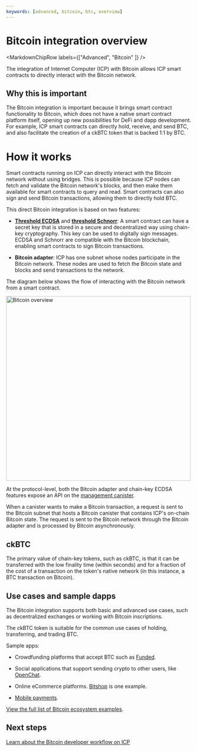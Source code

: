 ```yaml
---
keywords: [advanced, bitcoin, btc, overview]
---
```



# Bitcoin integration overview

<MarkdownChipRow labels={["Advanced", "Bitcoin" ]} />

The integration of Internet Computer (ICP) with Bitcoin allows ICP smart contracts to directly interact with the Bitcoin network.

## Why this is important

The Bitcoin integration is important because it brings smart contract functionality to Bitcoin, which does not have a native smart contract platform itself, opening up new possibilities for DeFi and dapp development. For example, ICP smart contracts can directly hold, receive, and send BTC, and also facilitate the creation of a ckBTC token that is backed 1:1 by BTC.

# How it works

Smart contracts running on ICP can directly interact with the Bitcoin network without using bridges.
This is possible because ICP nodes can fetch and validate the Bitcoin network's blocks, and then make them available for smart contracts to query and read.
Smart contracts can also sign and send Bitcoin transactions, allowing them to directly hold BTC.

This direct Bitcoin integration is based on two features:

- **[Threshold ECDSA](/docs/current/developer-docs/smart-contracts/signatures/t-ecdsa)** and **[threshold Schnorr](/docs/current/developer-docs/smart-contracts/signatures/t-schnorr)**: A smart contract can have a secret key that is stored in a secure and decentralized way using chain-key cryptography. This key can be used to digitally sign messages. ECDSA and Schnorr are compatible with the Bitcoin blockchain, enabling smart contracts to sign Bitcoin transactions.

- **Bitcoin adapter**: ICP has one subnet whose nodes participate in the Bitcoin network. These nodes are used to fetch the Bitcoin state and blocks and send transactions to the network.

The diagram below shows the flow of interacting with the Bitcoin network from a smart contract.

<div class="text--center">
  <img
    src={useBaseUrl("/img/docs/bitcoin-overview.png")}
    alt="Bitcoin overview"
    width="500"
  />
</div>

At the protocol-level, both the Bitcoin adapter and chain-key ECDSA features expose an API on the [management canister](/docs/current/developer-docs/smart-contracts/advanced-features/management-canister).

When a canister wants to make a Bitcoin transaction, a request is sent to the Bitcoin subnet that hosts a Bitcoin canister that contains ICP's on-chain Bitcoin state. The request is sent to the Bitcoin network through the Bitcoin adapter and is processed by Bitcoin asynchronously.

## ckBTC

The primary value of chain-key tokens, such as ckBTC, is that it can be transferred with the low finality time (within seconds) and for a fraction of the cost of a transaction on the token's native network (in this instance, a BTC transaction on Bitcoin).

## Use cases and sample dapps

The Bitcoin integration supports both basic and advanced use cases, such as decentralized exchanges or working with Bitcoin inscriptions.

The ckBTC token is suitable for the common use cases of holding, transferring, and trading BTC.

Sample apps:

- Crowdfunding platforms that accept BTC such as [Funded](https://funded.app/).

- Social applications that support sending crypto to other users, like [OpenChat](https://oc.app/).

- Online eCommerce platforms. [Bitshop](https://ughim-6qaaa-aaaah-qc7qa-cai.ic0.app/) is one example.

- [Mobile payments](https://play.google.com/store/apps/details?id=com.foo.arth&pli=1).

[View the full list of Bitcoin ecosystem examples](https://internetcomputer.org/ecosystem?tag=Bitcoin).

## Next steps

[Learn about the Bitcoin developer workflow on ICP](./using-btc/btc-dev-workflow.mdx)
